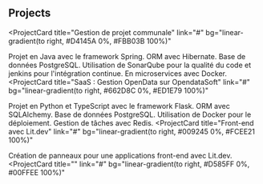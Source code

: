 ## Projects

<ProjectCard
  title="Gestion de projet communale"
  link="#"
  bg="linear-gradient(to right, #D4145A 0%, #FBB03B 100%)"
>
  Projet en Java avec le framework Spring. ORM avec Hibernate. Base de données PostgreSQL.
  Utilisation de SonarQube pour la qualité du code et jenkins pour l'intégration continue.
  En microservices avec Docker.
</ProjectCard>
<ProjectCard
  title="SaaS : Gestion OpenData sur OpendataSoft"
  link="#"
  bg="linear-gradient(to right, #662D8C 0%, #ED1E79 100%)"
>
  Projet en Python et TypeScript avec le framework Flask. ORM avec SQLAlchemy. Base de données PostgreSQL. Utilisation de Docker pour le déploiement.
  Gestion de tâches avec Redis.
</ProjectCard>
<ProjectCard
  title="Front-end avec Lit.dev"
  link="#"
  bg="linear-gradient(to right, #009245 0%, #FCEE21 100%)"
>
  Création de panneaux pour une applications front-end avec Lit.dev.
</ProjectCard>
<ProjectCard
  title=""
  link="#"
  bg="linear-gradient(to right, #D585FF 0%, #00FFEE 100%)"
>

</ProjectCard>
